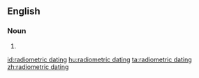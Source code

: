 ==English==

===Noun===
{{en-noun|head=[[radiometric]] [[dating]]}}

# {{alternative form of|radioactive dating|lang=en}}

[[id:radiometric dating]]
[[hu:radiometric dating]]
[[ta:radiometric dating]]
[[zh:radiometric dating]]